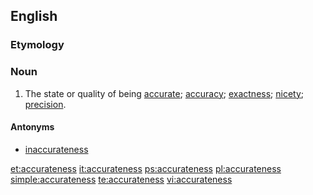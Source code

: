 ==English==

===Etymology===
{{suffix|accurate|ness}}

===Noun===
{{en-noun|-}}

# The state or quality of being [[accurate]]; [[accuracy]]; [[exactness]]; [[nicety]]; [[precision]].

====Antonyms====
* [[inaccurateness]]

[[et:accurateness]]
[[it:accurateness]]
[[ps:accurateness]]
[[pl:accurateness]]
[[simple:accurateness]]
[[te:accurateness]]
[[vi:accurateness]]